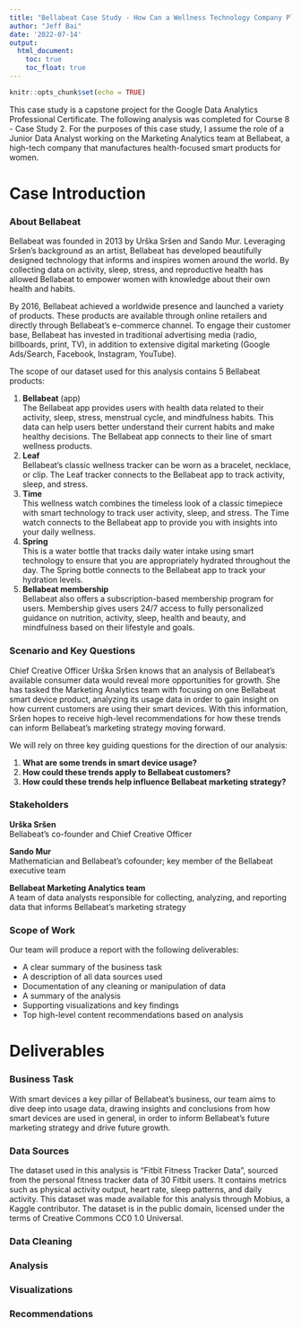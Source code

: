 ```yaml
---
title: "Bellabeat Case Study - How Can a Wellness Technology Company Play It Smart?"
author: "Jeff Bai"
date: '2022-07-14'
output:
  html_document:
    toc: true
    toc_float: true
---
```


```r
knitr::opts_chunk$set(echo = TRUE)
```

This case study is a capstone project for the Google Data Analytics Professional Certificate. The following analysis was completed for Course 8 - Case Study 2. For the purposes of this case study, I assume the role of a Junior Data Analyst working on the Marketing Analytics team at Bellabeat, a high-tech company that manufactures health-focused smart products for women.

# Case Introduction
### About Bellabeat
Bellabeat was founded in 2013 by Urška Sršen and Sando Mur. Leveraging Sršen's background as an artist, Bellabeat has developed beautifully designed technology that informs and inspires women around the world. By collecting data on activity, sleep, stress, and reproductive health has allowed Bellabeat to empower women with knowledge about their own health and habits. 

By 2016, Bellabeat achieved a worldwide presence and launched a variety of products. These products are available through online retailers and directly through Bellabeat's e-commerce channel. To engage their customer base, Bellabeat has invested in traditional advertising media (radio, billboards, print, TV), in addition to extensive digital marketing (Google Ads/Search, Facebook, Instagram, YouTube).

The scope of our dataset used for this analysis contains 5 Bellabeat products:

1. **Bellabeat** (app)  
The Bellabeat app provides users with health data related to their activity, sleep, stress, menstrual cycle, and mindfulness habits. This data can help users better understand their current habits and make healthy decisions. The Bellabeat app connects to their line of smart wellness products.
2. **Leaf**  
Bellabeat’s classic wellness tracker can be worn as a bracelet, necklace, or clip. The Leaf tracker connects to the Bellabeat app to track activity, sleep, and stress.
3. **Time**  
This wellness watch combines the timeless look of a classic timepiece with smart technology to track user activity, sleep, and stress. The Time watch connects to the Bellabeat app to provide you with insights into your daily wellness.
4. **Spring**  
This is a water bottle that tracks daily water intake using smart technology to ensure that you are appropriately hydrated throughout the day. The Spring bottle connects to the Bellabeat app to track your hydration levels.
5. **Bellabeat membership**  
Bellabeat also offers a subscription-based membership program for users. Membership gives users 24/7 access to fully personalized guidance on nutrition, activity, sleep, health and beauty, and mindfulness based on their lifestyle and goals.

### Scenario and Key Questions
Chief Creative Officer Urška Sršen knows that an analysis of Bellabeat's available consumer data would reveal more opportunities for growth. She has tasked the Marketing Analytics team with focusing on one Bellabeat smart device product, analyzing its usage data in order to gain insight on how current customers are using their smart devices. With this information, Sršen hopes to receive high-level recommendations for how these trends can inform Bellabeat's marketing strategy moving forward.

We will rely on three key guiding questions for the direction of our analysis:

1. **What are some trends in smart device usage?**
2. **How could these trends apply to Bellabeat customers?**
3. **How could these trends help influence Bellabeat marketing strategy?**

### Stakeholders
**Urška Sršen**  
Bellabeat's co-founder and Chief Creative Officer

**Sando Mur**  
Mathematician and Bellabeat's cofounder; key member of the Bellabeat executive team

**Bellabeat Marketing Analytics team**  
A team of data analysts responsible for collecting, analyzing, and reporting data that informs Bellabeat's marketing strategy

### Scope of Work
Our team will produce a report with the following deliverables:

* A clear summary of the business task
* A description of all data sources used
* Documentation of any cleaning or manipulation of data
* A summary of the analysis
* Supporting visualizations and key findings
* Top high-level content recommendations based on analysis

# Deliverables

### Business Task
With smart devices a key pillar of Bellabeat's business, our team aims to dive deep into usage data, drawing insights and conclusions from how smart devices are used in general, in order to inform Bellabeat's future marketing strategy and drive future growth.

### Data Sources
The dataset used in this analysis is "Fitbit Fitness Tracker Data", sourced from the personal fitness tracker data of 30 Fitbit users. It contains metrics such as physical activity output, heart rate, sleep patterns, and daily activity. This dataset was made available for this analysis through Mobius, a Kaggle contributor. The dataset is in the public domain, licensed under the terms of Creative Commons CC0 1.0 Universal.

### Data Cleaning

### Analysis

### Visualizations

### Recommendations

